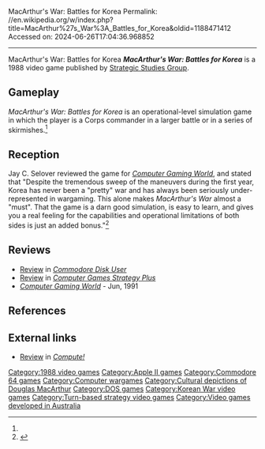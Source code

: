 MacArthur's War: Battles for Korea
Permalink: //en.wikipedia.org/w/index.php?title=MacArthur%27s_War%3A_Battles_for_Korea&oldid=1188471412
Accessed on: 2024-06-26T17:04:36.968852



------
MacArthur's War: Battles for Korea
{{Short description|1988 video game}}
{{Infobox video game
| collapsible = 
| state = 
| italic title = 
| title = MacArthur's War: Battles for Korea
| image = MacArthur's War Battles for Korea cover.jpg
| alt = 
| caption = 
| developer = 
| publisher = [[Strategic Studies Group]]
| series = 
| engine = 
| platforms = [[Apple II series|Apple II]], [[Commodore 64]],<ref>{{cite web|url=https://www.newspapers.com/clip/103923462/hinckley-times/|title=Computer Printout - Software Scene|newspaper=[[Hinckley Times]]|page=20|date=December 16, 1988|accessdate=June 17, 2022|via=[[Newspapers.com]]}}</ref> [[MS-DOS]]
| released = 1988
| genre = Wargame
| modes = 
}}
'''''MacArthur's War: Battles for Korea''''' is a 1988 video game published by [[Strategic Studies Group]].

==Gameplay==
''MacArthur's War: Battles for Korea'' is an operational-level simulation game in which the player is a Corps commander in a larger battle or in a series of skirmishes.<ref name="CGW61"/>

==Reception==
Jay C. Selover reviewed the game for ''[[Computer Gaming World]]'', and stated that "Despite the tremendous sweep of the maneuvers during the first year, Korea has never been a "pretty" war and has always been seriously under-represented in wargaming. This alone makes ''MacArthur's War'' almost a "must". That the game is a darn good simulation, is easy to learn, and gives you a real feeling for the capabilities and operational limitations of both sides is just an added bonus."<ref name="CGW61">{{cite magazine |last=Selover |first=Jay C. |title=Unparalleled Conflict: SSG's "MacArthur's War" |magazine=Computer Gaming World |date=July 1989 |volume=1 |issue=61 |pages=19}}</ref>

==Reviews==
*[https://archive.org/details/CommodoreDiskUserIssue111989JulAug/page/n37/mode/2up Review] in ''[[Commodore Disk User]]''
*[https://archive.org/details/computer-games-strategy-plus-13-december-1991/page/10/mode/2up Review] in ''[[Computer Games Strategy Plus]]''
*''[[Computer Gaming World]]'' - Jun, 1991

==References==
{{reflist}}

==External links==
*[https://archive.org/details/1990-12-compute-magazine/page/n221/mode/2up Review] in ''[[Compute!]]''

[[Category:1988 video games]]
[[Category:Apple II games]]
[[Category:Commodore 64 games]]
[[Category:Computer wargames]]
[[Category:Cultural depictions of Douglas MacArthur]]
[[Category:DOS games]]
[[Category:Korean War video games]]
[[Category:Turn-based strategy video games]]
[[Category:Video games developed in Australia]]